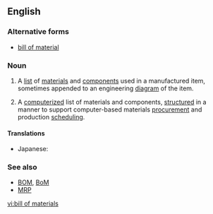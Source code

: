 ==English==
{{wikipedia}}

===Alternative forms===
* [[bill of material]]

===Noun===
{{en-noun|sg=[[bill]] [[of]] [[material]]s|bills of materials}}  

# {{manufacturing|design engineering}} A [[list]] of [[materials]] and [[components]] used in a manufactured item, sometimes appended to an engineering [[diagram]] of the item.
# {{manufacturing|computing}} A [[computerize]]d list of materials and components, [[structure]]d in a manner to support computer-based materials [[procurement]] and production [[scheduling]].

====Translations====
{{trans-top|a list of materials and components}}
* Japanese: {{t|ja|部品表|tr=buhinhyō}}
{{trans-mid}}
{{trans-bottom}}

===See also===
* [[BOM]], [[BoM]]
* [[MRP]]

[[vi:bill of materials]]